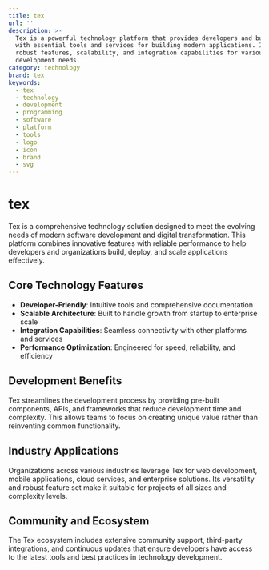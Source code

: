 ```yaml
---
title: tex
url: ''
description: >-
  Tex is a powerful technology platform that provides developers and businesses
  with essential tools and services for building modern applications. It offers
  robust features, scalability, and integration capabilities for various
  development needs.
category: technology
brand: tex
keywords:
  - tex
  - technology
  - development
  - programming
  - software
  - platform
  - tools
  - logo
  - icon
  - brand
  - svg
---
```


# tex

Tex is a comprehensive technology solution designed to meet the evolving needs of modern software development and digital transformation. This platform combines innovative features with reliable performance to help developers and organizations build, deploy, and scale applications effectively.

## Core Technology Features

- **Developer-Friendly**: Intuitive tools and comprehensive documentation
- **Scalable Architecture**: Built to handle growth from startup to enterprise scale
- **Integration Capabilities**: Seamless connectivity with other platforms and services
- **Performance Optimization**: Engineered for speed, reliability, and efficiency

## Development Benefits

Tex streamlines the development process by providing pre-built components, APIs, and frameworks that reduce development time and complexity. This allows teams to focus on creating unique value rather than reinventing common functionality.

## Industry Applications

Organizations across various industries leverage Tex for web development, mobile applications, cloud services, and enterprise solutions. Its versatility and robust feature set make it suitable for projects of all sizes and complexity levels.

## Community and Ecosystem

The Tex ecosystem includes extensive community support, third-party integrations, and continuous updates that ensure developers have access to the latest tools and best practices in technology development.
